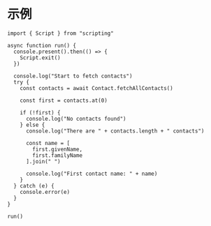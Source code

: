 # 示例

```tsx
import { Script } from "scripting"

async function run() {
  console.present().then(() => {
    Script.exit()
  })

  console.log("Start to fetch contacts")
  try {
    const contacts = await Contact.fetchAllContacts()

    const first = contacts.at(0)

    if (!first) {
      console.log("No contacts found")
    } else {
      console.log("There are " + contacts.length + " contacts")

      const name = [
        first.givenName,
        first.familyName
      ].join(" ")
      
      console.log("First contact name: " + name)
    }
  } catch (e) {
    console.error(e)
  }
}

run()
```
